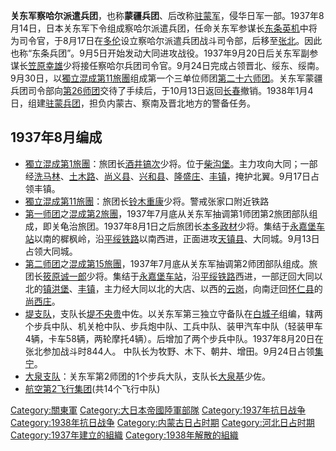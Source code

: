 '''关东军察哈尔派遣兵团'''，也称'''蒙疆兵团'''、后改称[[驻蒙军|驻蒙军]]，侵华日军一部。1937年8月14日，日本关东军下令组成察哈尔派遣兵团，任命关东军参谋长[[东条英机|东条英机]]中将为司令官，于8月17日在[[多伦|多伦]]设立察哈尔派遣兵团战斗司令部，后移至[[张北|张北]]。因此也称“东条兵团”。9月5日开始发动大同进攻战役。1937年9月20日后关东军副参谋长[[笠原幸雄|笠原幸雄]]少将接任察哈尔兵团司令官。9月24日完成占领晋北、绥东、绥南。9月30日，以[[獨立混成第11旅團|獨立混成第11旅團]]组成第一个三单位师团[[第二十六师团|第二十六师团]]。关东军蒙疆兵团司令部向[[第26师团|第26师团]]交待了手续后，于10月13日返回[[长春市|长春]]撤销。1938年1月4日，组建[[驻蒙兵团|驻蒙兵团]]，担负内蒙古、察南及晋北地方的警备任务。

==1937年8月编成==
*[[獨立混成第1旅團|獨立混成第1旅團]]：旅团长[[酒井镐次|酒井镐次]]少将。位于[[柴沟堡|柴沟堡]]。主力攻向大同；一部经[[洗马林镇|洗马林]]、[[土木路|土木路]]、[[尚义县|尚义县]]、[[兴和县|兴和县]]、[[隆盛庄镇|隆盛庄]]、[[丰镇|丰镇]]，掩护北翼。9月17日占领丰镇。
*[[獨立混成第11旅團|獨立混成第11旅團]]：旅团长[[铃木重康|铃木重康]]少将。警戒张家口附近铁路
*[[第一师团|第一师团]]之[[混成第2旅團|混成第2旅團]]，1937年7月底从关东军抽调第1师团第2旅团部队组成，即关龟治旅团。1937年8月1日之后旅团长[[本多政材|本多政材]]少将。集结于[[永嘉堡站|永嘉堡车站]]以南的樨枫岭，沿[[平绥铁路|平绥铁路]]以南西进，正面进攻[[天镇县|天镇县]]、大同城。9月13日占领大同城。
*[[第二师团|第二师团]]之[[混成第15旅團|混成第15旅團]]，1937年7月底从关东军抽调第2师团部队组成。旅团长[[筱原诚一郎|筱原诚一郎]]少将。集结于[[永嘉堡站|永嘉堡车站]]，沿[[平绥铁路|平绥铁路]]西进，一部迂回大同以北的[[镇洪堡|镇洪堡]]、[[丰镇|丰镇]]，主力经大同以北的大店、以西的[[云岗街道|云岗]]，向南迂回[[怀仁县|怀仁县]]的[[尚庄镇|尚西庄]]。
*[[堤支队|堤支队]]，支队长[[堤不央贵|堤不央贵]]中佐。以关东军第三独立守备队在[[白城子|白城子]]组编，辖两个步兵中队、机关枪中队、步兵炮中队、工兵中队、装甲汽车中队（轻装甲车4辆，卡车58辆，两轮摩托4辆）。后增加了两个步兵中队。1937年8月20日在张北参加战斗时844人。 中队长为牧野、木下、朝井、增田。9月24日占领[[集宁|集宁]]。
*[[大泉支队|大泉支队]]：关东军第2师团的1个步兵大队，支队长[[大泉基|大泉基]]少佐。
*[[航空第2飞行集团|航空第2飞行集团]](共14个飞行中队)
{{历史小作品}}
{{軍事小作品}}

[[Category:關東軍|Category:關東軍]]
[[Category:大日本帝國陸軍部隊|Category:大日本帝國陸軍部隊]]
[[Category:1937年抗日战争|Category:1937年抗日战争]]
[[Category:1938年抗日战争|Category:1938年抗日战争]]
[[Category:内蒙古日占时期|Category:内蒙古日占时期]]
[[Category:河北日占时期|Category:河北日占时期]]
[[Category:1937年建立的組織|Category:1937年建立的組織]]
[[Category:1938年解散的組織|Category:1938年解散的組織]]
